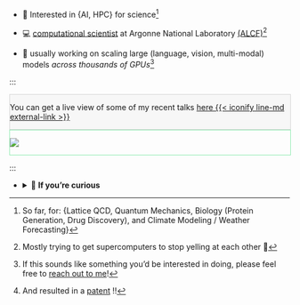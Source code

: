 - 🧪 Interested in {AI, HPC} for science[^disciplines]

- 💻 [computational scientist](https://alcf.anl.gov/about/people/sam-foreman)
  at Argonne National Laboratory [(ALCF)](https://alcf.anl.gov)[^yelling]

- 🚀 usually working on scaling large (language, vision, multi-modal) models
  _across thousands of GPUs_[^students]

[^yelling]: Mostly trying to get supercomputers to stop yelling at each other 🫠

[^students]: If this sounds like something you'd be interested in doing, please
  feel free to [reach out to me](mailto:foremans@anl.gov)!

[^disciplines]: So far, for: \{Lattice QCD, Quantum Mechanics, Biology (Protein
  Generation, Drug Discovery), and Climate Modeling / Weather Forecasting\}

:::

::: {style="margin-top:0.6rem;"}

<!-- ::: {.callout-tip icon="false" title="[[**Parallel Training Techniques**](https://github.com/saforem2/parallel-training-slides) @ [_AI-4-Science Training Series_](https://github.com/argonne-lcf/ai-science-training-series/tree/main/06_parallel_training) \[03/2024\]]{.dim-text}" collapse="true" style="width:100%;background-color: rgba(0,0,0,0.0);border:1px solid rgba(131,131,131,0.2)!important;"} -->
::: {.callout-tip icon=false aria-title="Recent Talks" title='🎤 [Recent Talks]{.dim-text-11}' collapse="false" style="text-align: left!important; width:100%; background-color:rgba(131,131,131,0.05)!important; border: 1px solid rgba(131,131,131,0.3)!important; opacity:100%;"}
You can get a live view of some of my recent talks [[here {{< iconify line-md external-link >}}](../qmd/talks/index.qmd)]{.bright-text}
:::

::: {.callout-tip icon=false aria-title="Now Playing" title='[![](https://api.iconify.design/logos:spotify-icon.svg?color=%23888888) Now Playing:]{style="color:#1ED760; font-size:1.1em;"}' collapse="true" style='width:100%; border: none!important; border: 1px solid rgba(30, 215, 96, 0.5)!important; opacity: 100%;'}

<!-- ::: {.callout-tip icon="false" title="[[**Parallel Training Techniques**](https://github.com/saforem2/parallel-training-slides) @ [_AI-4-Science Training Series_](https://github.com/argonne-lcf/ai-science-training-series/tree/main/06_parallel_training) \[03/2024\]]{.dim-text}" collapse="true" style="width:100%;background-color: rgba(0,0,0,0.0);border:1px solid rgba(131,131,131,0.2)!important;"} -->
[![](https://spotify-github-profile.vercel.app/api/view?uid=saforem2&cover_image=true&theme=novatorem&bar_color=53b14f&bar_color_cover=true)](https://spotify-github-profile.vercel.app/api/view?uid=saforem2&redirect=true)
:::
:::
:::

- <details closed><summary>👀 <strong>If you're curious</strong></summary>

  - <details closed><summary>📍 How I got here</summary>

      [NOTE: Update the **NEW** text below !!]: #
      <!-- I did my undergrad at the University of Illinois at Urbana-Champaign -->
      <!-- (UIUC^[ILL]), where I got bachelors degrees in Engineering Physics and -->
      <!-- Applied Mathematics. -->
      <!-- I decided on Physics for grad school (the math GRE was brutal 😂) and attended -->
      <!-- the University of Iowa planning -->

      My [current research](https://saforem2.github.io/l2hmc-qcd) focuses on
      using deep generative modeling to help build better sampling algorithms
      in lattice gauge theory. In particular, I'm interested in building gauge
      equivariant neural network architectures and using inductive priors to
      incorporate physical symmetries into machine learning models.

      I received my PhD in Physics from the University of Iowa in 2019 and my thesis
      was on [Learning Better Physics: A Machine Learning Approach to Lattice Gauge
      Theory](https://iro.uiowa.edu/esploro/outputs/doctoral/Learning-better-physics-a-machine-learning/9983776792002771).

      Prior to this, I completed two bachelors degrees (Engineering Physics and
      Applied Mathematics, 2015) at The University of Illinois at
      Urbana-Champaign. My undergraduate dissertation was titled [Energy
      Storage in Quantum
      Resonators](https://aip.scitation.org/doi/10.1063/1.5009698) and was
      supervised by Professor [Alfred
      Hübler](https://en.wikipedia.org/wiki/Alfred_H%C3%BCbler) within the
      Center for Complex Systems Research at UIUC[^patent].

      [^patent]: And resulted in a
      [patent](https://scholar.google.com/citations?view_op=view_citation&hl=en&user=vV_1zDwAAAAJ&pagesize=80&citation_for_view=vV_1zDwAAAAJ:SeFeTyx0c_EC)
      !!

    </details>

  - <details closed><summary>🤔 What I work on</summary>

    As a member of the [AI / ML Group](https://www.alcf.anl.gov/about/people/group/506) at
    [ALCF](https://alcf.anl.gov), I work on:

    ::: {.flex-container}

    ::: {.flex-container}
    - [AI + Science](https://github.com/saforem2/)

      - [Building better sampling methods for Lattice QCD](https://github.com/saforem2/l2hmc-qcd)

      - [GenSLM: Genome-Scale Language Models](https://www.biorxiv.org/content/10.1101/2022.10.10.511571v2)

      - [Foundation models for long term climate forecasting](https://saforem2.github.io/climate-analysis)
    :::

    ::: {.flex-container}
    - [Scaling Large Language Models](https://github.com/saforem2/Megatron-DS-Benchmarking)

    - [Optimizing distributed training across thousands of GPUs](https://github.com/argonne-lcf/mlprof)

    - Building new parallelism techniques for efficient scaling

    - Generative modeling (esp. for physical systems)
    :::

    :::

    </details>

</details>
